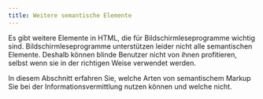 ```yaml
---
title: Weitere semantische Elemente
---
```


Es gibt weitere Elemente in HTML, die für Bildschirmleseprogramme wichtig sind. Bildschirmleseprogramme unterstützen leider 
nicht alle semantischen Elemente. Deshalb können blinde Benutzer nicht von ihnen profitieren, selbst wenn sie in der richtigen 
Weise verwendet werden.

In diesem Abschnitt erfahren Sie, welche Arten von semantischem Markup Sie bei der Informationsvermittlung nutzen können und 
welche nicht.